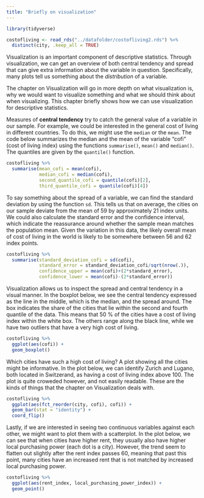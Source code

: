 ```yaml
---
title: "Briefly on visualization"
---
```


```r
library(tidyverse)

costofliving <- read_rds("../datafolder/costofliving2.rds") %>%
  distinct(city, .keep_all = TRUE)
```

Visualization is an important component of descriptive statistics. Through visualization, we can get an overview of both central tendency and spread that can give extra information about the variable in question. Specifically, many plots tell us something about the *distribution* of a variable. 

The chapter on Visualization will go in more depth on what visualization is, why we would want to visualize something and what we should think about when visualizing. This chapter briefly shows how we can use visualization for descriptive statistics.

Measures of **central tendency** try to catch the general value of a variable in our sample. For example, we could be interested in the general cost of living in different countries. To do this, we might use the `median` or the `mean`. The code below summarizes the median and the mean of the variable "cofi" (cost of living index) using the functions `summarise()`, `mean()` and `median()`. The quantiles are given by the `quantile()` function.

```r
costofliving %>% 
  summarise(mean_cofi = mean(cofi),
            median_cofi = median(cofi),
            second_quantile_cofi = quantile(cofi)[2],
            third_quantile_cofi = quantile(cofi)[4])
```

To say something about the spread of a variable, we can find the standard deviation by using the function `sd`. This tells us that on average, the cities on our sample deviate from the mean of 59 by approximately 21 index units. We could also calculate the standard error and the confidence interval, which indicate the reassurance around whether the sample mean matches the population mean. Given the variation in this data, the likely overall mean of cost of living in the world is likely to be somewhere between 56 and 62 index points. 

```r
costofliving %>% 
  summarise(standard_deviation_cofi = sd(cofi),
            standard_error = standard_deviation_cofi/sqrt(nrow(.)),
            confidence_upper = mean(cofi)+(2*standard_error),
            confidence_lower = mean(cofi)-(2*standard_error))
```

Visualization allows us to inspect the spread and central tendency in a visual manner. In the boxplot below, we see the central tendency expressed as the line in the middle, which is the median, and the spread around. The box indicates the share of the cities that lie within the second and fourth quantile of the data. This means that 50 % of the cities have a cost of living index within the white box. The others range along the black line, while we have two outliers that have a very high cost of living. 

```r
costofliving %>%
  ggplot(aes(cofi)) +
  geom_boxplot()
```

Which cities have such a  high cost of living? A plot showing all the cities might be informative. In the plot below, we can identify Zurich and Lugano, both located in Switzerand, as having a cost of living index above 100. The plot is quite croweded however, and not easily readable. These are the kinds of things that the chapter on Visualization deals with. 

```r
costofliving %>%
  ggplot(aes(fct_reorder(city, cofi), cofi)) +
  geom_bar(stat = "identity") + 
  coord_flip()
```

Lastly, if we are interested in seeing two continuous variables against each other, we might want to plot them with a scatterplot. In the plot below, we can see that when cities have higher rent, they usually also have higher local purchasing power (each dot is a city). However, the trend seem to flatten out slightly after the rent index passes 60, meaning that past this point, many cities have an increased rent that is not matched by increased local purchasing power. 

```r
costofliving %>%
  ggplot(aes(rent_index, local_purchasing_power_index)) +
  geom_point()
```
